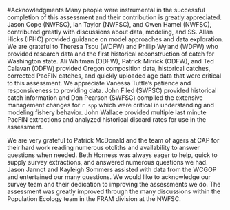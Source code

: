 <!-- ***************************ACKNOWLEDGEMENTS*************************** -->
#Acknowledgments
Many people were instrumental in the successful completion of this assessment and their contribution is greatly appreciated.  Jason Cope (NWFSC), Ian Taylor (NWFSC), and Owen Hamel (NWFSC), contributed greatly with discussions about data, modeling, and SS.  Allan Hicks (IPHC) provided guidance on model approaches and data exploration. We are grateful to Theresa Tsou (WDFW) and Phillip Wyland (WDFW) who provided research data and the first historical reconstruction of catch for Washington state.  Ali Whitman (ODFW), Patrick Mirrick (ODFW), and Ted Calavan (ODFW) provided Oregon composition data, historical catches, corrected PacFIN catches, and quickly uploaded age data that were critical to this assessment.  We appreciate Vanessa Tuttle's patience and responsiveness to providing data. John Filed (SWFSC) provided historical catch information and Don Pearson (SWFSC) compiled the extensive management changes for `r spp` which were critical in understanding and modeling fishery behavior.  John Wallace provided multiple last minute PacFIN extractions and analyzed historical discard rates for use in the assessment.

We are very grateful to Patrick McDonald and the team of agers at CAP for their hard work reading numerous otoliths and availability to answer questions when needed. Beth Horness was always eager to help, quick to supply survey extractions, and answered numerous questions we had. Jason Jannot and Kayleigh Sommers assisted with data from the WCGOP and entertained our many questions.  We would like to acknowledge our survey team and their dedication to improving the assessments we do. The assessment was greatly improved through the many discussions within the Population Ecology team in the FRAM division at the NWFSC.

\newpage
\FloatBarrier